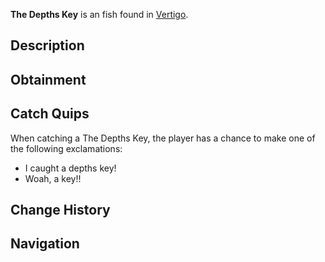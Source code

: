 {{FishInfobox
|image          = The Depths Key.png
|rarity         = Exotic
|sea            = First Sea
|location       = [[Vertigo]]
|sublocation    = 
|sources        = Fishing Rod
|radar_location = 
|prog_speed     = -10
|xp             = 350
|weather        = 
|time           = Day
|season         = 
|bait           = 
|base_weight    = 100
|base_value     = 800
|weight_range   = 50
|base_chance    = 0.01
|base_resil     = 35
}}
'''The Depths Key''' is an {{Rarity|Exotic}} fish found in [[Vertigo]].

== Description ==
{{Description|This is the Key that leads to the gates of The Depths...|Bestiary Entry}}

== Obtainment ==
{{Description|Where does this key open up?...|Bestiary Hint}}
{{Fish Availability|
Ocean/Strange Whirlpool
Vertigo/Vertigos Dip
|top_rods      = 
Leviathan's Fang Rod\63789.21\331312.72;
Trident Rod\57179.64\343224.25;
Ethereal Prism Rod\56033.25\207515.75;
Seraphic Rod\53022.74\213536.27;
No-Life Rod\51793.93\227383.35;
Resourceful Rod\43685\205562.42;
Destiny Rod\47317.56\192044.05;
Heaven's Rod\42474.09\193395.52;
Free Spirit Rod\50687.7\304256;
Firefly Rod\38626.15\222151.96;
Fungal Rod\32355.77\195887.68;
Antler Rod\28751.7\173014.68;
Long Rod\29644.61\200901.12;
Rod Of The Forgotten Fang\49390.57\209408.92;
Challenger's Rod\47070.49\210491.37;
Rod Of The Exalted One\44126.77\201554.72;
Rod Of The Depths\43998.56\202993.23;
Zeus Rod\42278.02\206466.91;
Verdant Shear Rod\41194.36\193810.95;
Blazebringer Rod\40186.05\208124.93;
Depthseeker Rod\37870.79\182263.53;
Avalanche Rod\34060.52\169392.14;
Volcanic Rod\32951.13\186134.37;
Steady Rod\12899.83\66725.39
|recommended   = Trident Rod
}}

== Catch Quips ==
When catching a The Depths Key, the player has a chance to make one of the following exclamations:
* I caught a depths key!
* Woah, a key!!

== Change History ==
{{Change History|{{subst:Current Version}}}}

== Navigation ==
{{Fish Navbox|Vertigo}}